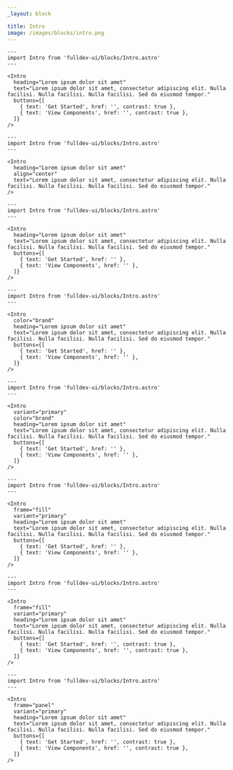 ```yaml
---
_layout: block

title: Intro
image: /images/blocks/intro.png
---
```


```astro live
---
import Intro from 'fulldev-ui/blocks/Intro.astro'
---

<Intro
  heading="Lorem ipsum dolor sit amet"
  text="Lorem ipsum dolor sit amet, consectetur adipiscing elit. Nulla facilisi. Nulla facilisi. Nulla facilisi. Sed do eiusmod tempor."
  buttons={[
    { text: 'Get Started', href: '', contrast: true },
    { text: 'View Components', href: '', contrast: true },
  ]}
/>
```

```astro live
---
import Intro from 'fulldev-ui/blocks/Intro.astro'
---

<Intro
  heading="Lorem ipsum dolor sit amet"
  align="center"
  text="Lorem ipsum dolor sit amet, consectetur adipiscing elit. Nulla facilisi. Nulla facilisi. Nulla facilisi. Sed do eiusmod tempor."
/>
```

```astro live
---
import Intro from 'fulldev-ui/blocks/Intro.astro'
---

<Intro
  heading="Lorem ipsum dolor sit amet"
  text="Lorem ipsum dolor sit amet, consectetur adipiscing elit. Nulla facilisi. Nulla facilisi. Nulla facilisi. Sed do eiusmod tempor."
  buttons={[
    { text: 'Get Started', href: '' },
    { text: 'View Components', href: '' },
  ]}
/>
```

```astro live
---
import Intro from 'fulldev-ui/blocks/Intro.astro'
---

<Intro
  color="brand"
  heading="Lorem ipsum dolor sit amet"
  text="Lorem ipsum dolor sit amet, consectetur adipiscing elit. Nulla facilisi. Nulla facilisi. Nulla facilisi. Sed do eiusmod tempor."
  buttons={[
    { text: 'Get Started', href: '' },
    { text: 'View Components', href: '' },
  ]}
/>
```

```astro live
---
import Intro from 'fulldev-ui/blocks/Intro.astro'
---

<Intro
  variant="primary"
  color="brand"
  heading="Lorem ipsum dolor sit amet"
  text="Lorem ipsum dolor sit amet, consectetur adipiscing elit. Nulla facilisi. Nulla facilisi. Nulla facilisi. Sed do eiusmod tempor."
  buttons={[
    { text: 'Get Started', href: '' },
    { text: 'View Components', href: '' },
  ]}
/>
```

```astro live
---
import Intro from 'fulldev-ui/blocks/Intro.astro'
---

<Intro
  frame="fill"
  variant="primary"
  heading="Lorem ipsum dolor sit amet"
  text="Lorem ipsum dolor sit amet, consectetur adipiscing elit. Nulla facilisi. Nulla facilisi. Nulla facilisi. Sed do eiusmod tempor."
  buttons={[
    { text: 'Get Started', href: '' },
    { text: 'View Components', href: '' },
  ]}
/>
```

```astro live
---
import Intro from 'fulldev-ui/blocks/Intro.astro'
---

<Intro
  frame="fill"
  variant="primary"
  heading="Lorem ipsum dolor sit amet"
  text="Lorem ipsum dolor sit amet, consectetur adipiscing elit. Nulla facilisi. Nulla facilisi. Nulla facilisi. Sed do eiusmod tempor."
  buttons={[
    { text: 'Get Started', href: '', contrast: true },
    { text: 'View Components', href: '', contrast: true },
  ]}
/>
```

```astro live
---
import Intro from 'fulldev-ui/blocks/Intro.astro'
---

<Intro
  frame="panel"
  variant="primary"
  heading="Lorem ipsum dolor sit amet"
  text="Lorem ipsum dolor sit amet, consectetur adipiscing elit. Nulla facilisi. Nulla facilisi. Nulla facilisi. Sed do eiusmod tempor."
  buttons={[
    { text: 'Get Started', href: '', contrast: true },
    { text: 'View Components', href: '', contrast: true },
  ]}
/>
```
